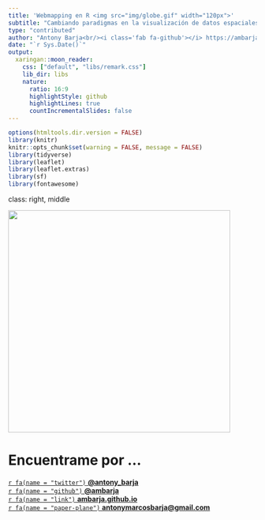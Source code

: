 ```yaml
---
title: 'Webmapping en R <img src="img/globe.gif" width="120px">'
subtitle: "Cambiando paradigmas en la visualización de datos espaciales<hr>"
type: "contributed"
author: "Antony Barja<br/><i class='fab fa-github'></i> https://ambarja.github.io<br><i class='fab fa-twitter'></i> https://twitter.com/antony_barja"
date: "`r Sys.Date()`"
output:
  xaringan::moon_reader:
    css: ["default", "libs/remark.css"]
    lib_dir: libs
    nature:
      ratio: 16:9
      highlightStyle: github
      highlightLines: true
      countIncrementalSlides: false
---
```

```r
options(htmltools.dir.version = FALSE)
library(knitr)
knitr::opts_chunk$set(warning = FALSE, message = FALSE)
library(tidyverse)
library(leaflet)
library(leaflet.extras)
library(sf)
library(fontawesome) 
```

class: right, middle

<img class="circular_image" src="https://github.com/ambarja.png" width="450px"/>

# Encuentrame por ...

[`r fa(name = "twitter")` **@antony_barja**](http://twitter.com/antony_barja)  
[`r fa(name = "github")` **@ambarja**](http://github.com/ambarja)  
[`r fa(name = "link")` **ambarja.github.io**](https://ambarja.github.io)  
[`r fa(name = "paper-plane")` **antonymarcosbarja@gmail.com**](mailto:antonymarcosbarja@gmail.com)
